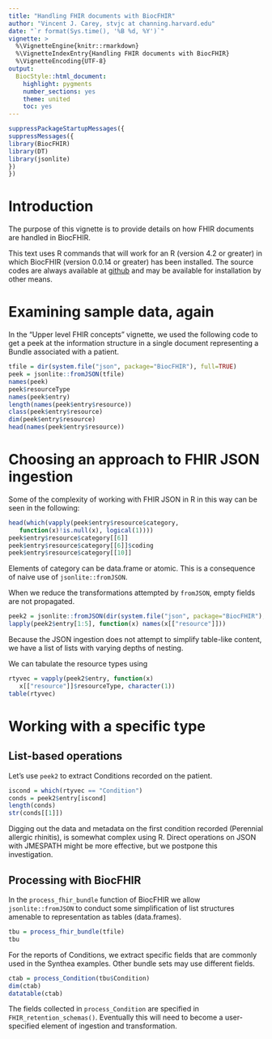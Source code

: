 ```yaml
---
title: "Handling FHIR documents with BiocFHIR"
author: "Vincent J. Carey, stvjc at channing.harvard.edu"
date: "`r format(Sys.time(), '%B %d, %Y')`"
vignette: >
  %\VignetteEngine{knitr::rmarkdown}
  %\VignetteIndexEntry{Handling FHIR documents with BiocFHIR}
  %\VignetteEncoding{UTF-8}
output:
  BiocStyle::html_document:
    highlight: pygments
    number_sections: yes
    theme: united
    toc: yes
---
```


```r
suppressPackageStartupMessages({
suppressMessages({
library(BiocFHIR)
library(DT)
library(jsonlite)
})
})
```

# Introduction

The purpose of this vignette is to provide
details on how FHIR documents are
handled in BiocFHIR.

This text uses R commands that will work for an R (version 4.2 or greater) in which
BiocFHIR (version 0.0.14 or greater) has been installed.  The source codes are
always available at [github](https://github.com/vjcitn/BiocFHIR) and may
be available for installation by other means.

# Examining sample data, again

In the "Upper level FHIR concepts" vignette, we used the
following code to get a peek at the information
structure in a single document representing a Bundle
associated with a patient.

```r
tfile = dir(system.file("json", package="BiocFHIR"), full=TRUE)
peek = jsonlite::fromJSON(tfile)
names(peek)
peek$resourceType
names(peek$entry)
length(names(peek$entry$resource))
class(peek$entry$resource)
dim(peek$entry$resource)
head(names(peek$entry$resource))
```

# Choosing an approach to FHIR JSON ingestion

Some of the complexity of working with FHIR JSON in R in this way
can be seen in the following:

```r
head(which(vapply(peek$entry$resource$category, 
   function(x)!is.null(x), logical(1))))
peek$entry$resource$category[[6]]
peek$entry$resource$category[[6]]$coding
peek$entry$resource$category[[10]]
```

Elements of category can be data.frame or atomic.
This is a consequence of naive use of `jsonlite::fromJSON`.

When we reduce the transformations attempted by `fromJSON`,
empty fields are not propagated.

```r
peek2 = jsonlite::fromJSON(dir(system.file("json", package="BiocFHIR"), full=TRUE), simplifyVector=FALSE)
lapply(peek2$entry[1:5], function(x) names(x[["resource"]]))
```

Because the JSON ingestion does not attempt to simplify
table-like content, we have a list of lists with varying
depths of nesting.

We can tabulate the resource types using
```r
rtyvec = vapply(peek2$entry, function(x) 
   x[["resource"]]$resourceType, character(1))
table(rtyvec)
```

# Working with a specific type

## List-based operations

Let's use `peek2` to extract
Conditions recorded on the patient.

```r
iscond = which(rtyvec == "Condition")
conds = peek2$entry[iscond]
length(conds)
str(conds[[1]])
```

Digging out the data and metadata on the first condition 
recorded (Perennial allergic rhinitis), is somewhat
complex using R.  Direct operations on JSON with JMESPATH
might be more effective, but we postpone this investigation.

## Processing with BiocFHIR

In the `process_fhir_bundle` function of BiocFHIR
we allow `jsonlite::fromJSON` to conduct some
simplification of list structures amenable to representation
as tables (data.frames).
```r
tbu = process_fhir_bundle(tfile)
tbu
```

For the reports of Conditions, we extract specific
fields that are commonly used in the Synthea examples.
Other bundle sets may use different fields.

```r
ctab = process_Condition(tbu$Condition)
dim(ctab)
datatable(ctab)
```

The fields collected in `process_Condition` are specified
in `FHIR_retention_schemas()`.  Eventually this will
need to become a user-specified element of ingestion and
transformation.
